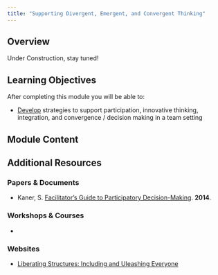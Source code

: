 ```yaml
---
title: "Supporting Divergent, Emergent, and Convergent Thinking"
---
```


## Overview

Under Construction, stay tuned!

## Learning Objectives

After completing this module you will be able to: 

- <u>Develop</u> strategies to support participation, innovative thinking, integration, and convergence / decision making in a team setting

## Module Content



## Additional Resources

### Papers & Documents

- Kaner, S. [Facilitator's Guide to Participatory Decision-Making](https://bookshop.org/p/books/facilitator-s-guide-to-participatory-decision-making-sam-kaner/11179446?ean=9781118404959). **2014**.

### Workshops & Courses

- 

### Websites

- [Liberating Structures: Including and Uleashing Everyone](https://www.liberatingstructures.com/)
